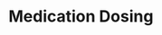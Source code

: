 
# Medication Dosing

<Resource
  url="https://files.rothrotterlaster.com/2025/drug-dosing.pdf"
  name="Dosing for over-the-counter medications"
  subtitle="Includes Tylenol (Acetaminophen), Advil/Motrin (Ibuprofen), and Benadryl (Diphenhydramine)"
/>
